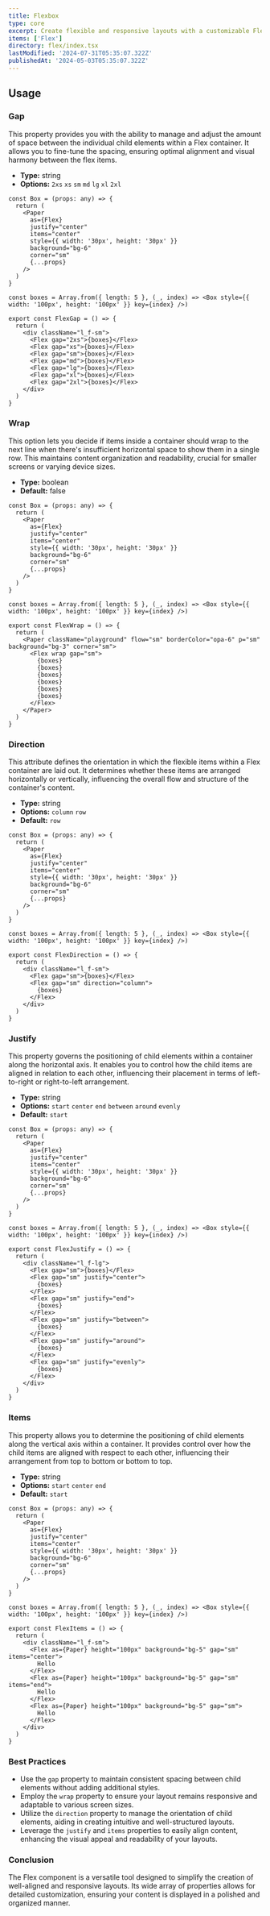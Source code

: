 ```yaml
---
title: Flexbox
type: core
excerpt: Create flexible and responsive layouts with a customizable Flexbox component for React. Easily arrange and align elements within your applications for optimal user experience.
items: ['Flex']
directory: flex/index.tsx
lastModified: '2024-07-31T05:35:07.322Z'
publishedAt: '2024-05-03T05:35:07.322Z'
---
```


## Usage

### Gap

This property provides you with the ability to manage and adjust the amount of space between the individual child elements within a Flex container. It allows you to fine-tune the spacing, ensuring optimal alignment and visual harmony between the flex items.

- **Type:** string
- **Options:** `2xs` `xs` `sm` `md` `lg` `xl` `2xl`

<FlexGap />

```tsx showLineNumbers title="Flex.tsx"
const Box = (props: any) => {
  return (
    <Paper
      as={Flex}
      justify="center"
      items="center"
      style={{ width: '30px', height: '30px' }}
      background="bg-6"
      corner="sm"
      {...props}
    />
  )
}

const boxes = Array.from({ length: 5 }, (_, index) => <Box style={{ width: '100px', height: '100px' }} key={index} />)

export const FlexGap = () => {
  return (
    <div className="l_f-sm">
      <Flex gap="2xs">{boxes}</Flex>
      <Flex gap="xs">{boxes}</Flex>
      <Flex gap="sm">{boxes}</Flex>
      <Flex gap="md">{boxes}</Flex>
      <Flex gap="lg">{boxes}</Flex>
      <Flex gap="xl">{boxes}</Flex>
      <Flex gap="2xl">{boxes}</Flex>
    </div>
  )
}
```

### Wrap

This option lets you decide if items inside a container should wrap to the next line when there's insufficient horizontal space to show them in a single row. This maintains content organization and readability, crucial for smaller screens or varying device sizes.

- **Type:** boolean
- **Default:** false

<FlexWrap />

```tsx showLineNumbers title="Flex.tsx"
const Box = (props: any) => {
  return (
    <Paper
      as={Flex}
      justify="center"
      items="center"
      style={{ width: '30px', height: '30px' }}
      background="bg-6"
      corner="sm"
      {...props}
    />
  )
}

const boxes = Array.from({ length: 5 }, (_, index) => <Box style={{ width: '100px', height: '100px' }} key={index} />)

export const FlexWrap = () => {
  return (
    <Paper className="playground" flow="sm" borderColor="opa-6" p="sm" background="bg-3" corner="sm">
      <Flex wrap gap="sm">
        {boxes}
        {boxes}
        {boxes}
        {boxes}
        {boxes}
        {boxes}
      </Flex>
    </Paper>
  )
}
```

### Direction

This attribute defines the orientation in which the flexible items within a Flex container are laid out. It determines whether these items are arranged horizontally or vertically, influencing the overall flow and structure of the container's content.

- **Type:** string
- **Options:** `column` `row`
- **Default:** `row`

<FlexDirection />

```tsx showLineNumbers title="Flex.tsx"
const Box = (props: any) => {
  return (
    <Paper
      as={Flex}
      justify="center"
      items="center"
      style={{ width: '30px', height: '30px' }}
      background="bg-6"
      corner="sm"
      {...props}
    />
  )
}

const boxes = Array.from({ length: 5 }, (_, index) => <Box style={{ width: '100px', height: '100px' }} key={index} />)

export const FlexDirection = () => {
  return (
    <div className="l_f-sm">
      <Flex gap="sm">{boxes}</Flex>
      <Flex gap="sm" direction="column">
        {boxes}
      </Flex>
    </div>
  )
}
```

### Justify

This property governs the positioning of child elements within a container along the horizontal axis. It enables you to control how the child items are aligned in relation to each other, influencing their placement in terms of left-to-right or right-to-left arrangement.

- **Type:** string
- **Options:** `start` `center` `end` `between` `around` `evenly`
- **Default:** `start`

<FlexJustify />

```tsx showLineNumbers title="Flex.tsx"
const Box = (props: any) => {
  return (
    <Paper
      as={Flex}
      justify="center"
      items="center"
      style={{ width: '30px', height: '30px' }}
      background="bg-6"
      corner="sm"
      {...props}
    />
  )
}

const boxes = Array.from({ length: 5 }, (_, index) => <Box style={{ width: '100px', height: '100px' }} key={index} />)

export const FlexJustify = () => {
  return (
    <div className="l_f-lg">
      <Flex gap="sm">{boxes}</Flex>
      <Flex gap="sm" justify="center">
        {boxes}
      </Flex>
      <Flex gap="sm" justify="end">
        {boxes}
      </Flex>
      <Flex gap="sm" justify="between">
        {boxes}
      </Flex>
      <Flex gap="sm" justify="around">
        {boxes}
      </Flex>
      <Flex gap="sm" justify="evenly">
        {boxes}
      </Flex>
    </div>
  )
}
```

### Items

This property allows you to determine the positioning of child elements along the vertical axis within a container. It provides control over how the child items are aligned with respect to each other, influencing their arrangement from top to bottom or bottom to top.

- **Type:** string
- **Options:** `start` `center` `end`
- **Default:** `start`

<FlexItems />

```tsx showLineNumbers title="Flex.tsx"
const Box = (props: any) => {
  return (
    <Paper
      as={Flex}
      justify="center"
      items="center"
      style={{ width: '30px', height: '30px' }}
      background="bg-6"
      corner="sm"
      {...props}
    />
  )
}

const boxes = Array.from({ length: 5 }, (_, index) => <Box style={{ width: '100px', height: '100px' }} key={index} />)

export const FlexItems = () => {
  return (
    <div className="l_f-sm">
      <Flex as={Paper} height="100px" background="bg-5" gap="sm" items="center">
        Hello
      </Flex>
      <Flex as={Paper} height="100px" background="bg-5" gap="sm" items="end">
        Hello
      </Flex>
      <Flex as={Paper} height="100px" background="bg-5" gap="sm">
        Hello
      </Flex>
    </div>
  )
}
```

### Best Practices

- Use the `gap` property to maintain consistent spacing between child elements without adding additional styles.
- Employ the `wrap` property to ensure your layout remains responsive and adaptable to various screen sizes.
- Utilize the `direction` property to manage the orientation of child elements, aiding in creating intuitive and well-structured layouts.
- Leverage the `justify` and `items` properties to easily align content, enhancing the visual appeal and readability of your layouts.

### Conclusion

The Flex component is a versatile tool designed to simplify the creation of well-aligned and responsive layouts. Its wide array of properties allows for detailed customization, ensuring your content is displayed in a polished and organized manner.
